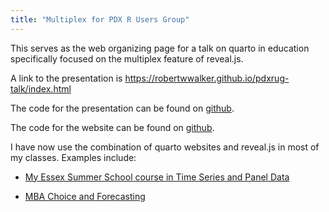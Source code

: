 ```yaml
---
title: "Multiplex for PDX R Users Group"
---
```


This serves as the web organizing page for a talk on quarto in education specifically focused on the multiplex feature of reveal.js.

A link to the presentation is [https://robertwwalker.github.io/pdxrug-talk/index.html](https://robertwwalker.github.io/pdxrug-talk/index.html)

The code for the presentation can be found on [github](https://github.com/robertwwalker/pdxrug-talk/blob/main/index.qmd). 

The code for the website can be found on [github](https://github.com/robertwwalker/pdxrug/).

I have now use the combination of quarto websites and reveal.js in most of my classes.  Examples include:

- [My Essex Summer School course in Time Series and Panel Data](https://essssda22-3k.netlify.app/)

- [MBA Choice and Forecasting](https://rww.quarto.pub/models-of-choice-and-forecasting/)

